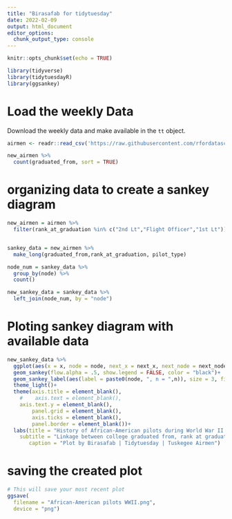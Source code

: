 ```yaml
---
title: "Birasafab for tidytuesday"
date: 2022-02-09
output: html_document
editor_options: 
  chunk_output_type: console
---
```




```r

knitr::opts_chunk$set(echo = TRUE)

library(tidyverse)
library(tidytuesdayR)
library(ggsankey)

```

# Load the weekly Data

Download the weekly data and make available in the `tt` object.

```r

airmen <- readr::read_csv('https://raw.githubusercontent.com/rfordatascience/tidytuesday/master/data/2022/2022-02-08/airmen.csv')

```



```r

new_airmen %>% 
  count(graduated_from, sort = TRUE)

```

# organizing data to create a sankey diagram

```r
new_airmen = airmen %>% 
  filter(rank_at_graduation %in% c("2nd Lt","Flight Officer","1st Lt"))


sankey_data = new_airmen %>% 
  make_long(graduated_from,rank_at_graduation, pilot_type)

node_num = sankey_data %>% 
  group_by(node) %>% 
  count()

new_sankey_data = sankey_data %>% 
  left_join(node_num, by = "node")

```

# Ploting sankey diagram with available data
```r
new_sankey_data %>% 
  ggplot(aes(x = x, node = node, next_x = next_x, next_node = next_node, fill = factor(node)))+
  geom_sankey(flow.alpha = .5, show.legend = FALSE, color = "black")+
  geom_sankey_label(aes(label = paste0(node, ", n = ",n)), size = 3, fill = "yellow")+
  theme_light()+
  theme(axis.title = element_blank(),
    #    axis.text = element_blank(),
    axis.text.y = element_blank(),
        panel.grid = element_blank(),
        axis.ticks = element_blank(),
        panel.border = element_blank())+
  labs(title = "History of African-American pilots during World War II and beyond",
    subtitle = "Linkage between college graduated from, rank at graduation and Pilot type",
       caption = "Plot by Birasafab | Tidytuesday | Tuskegee Airmen")
```


# saving the created plot
```r

# This will save your most recent plot
ggsave(
  filename = "African-American pilots WWII.png",
  device = "png")


```
